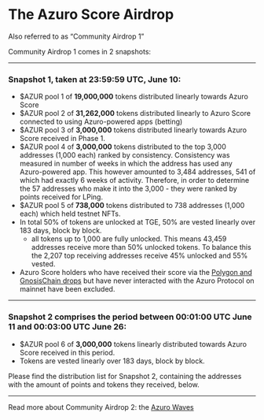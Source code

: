 
# The Azuro Score Airdrop

<Callout type="feature">
Also referred to as “Community Airdrop 1”
</Callout>

Community Airdrop 1 comes in 2 snapshots:

---

### Snapshot 1, taken at 23:59:59 UTC, June 10:
- \$AZUR pool 1 of **19,000,000** tokens distributed linearly towards Azuro Score
- \$AZUR pool 2 of **31,262,000** tokens distributed linearly to Azuro Score connected to using Azuro-powered apps (betting)
- \$AZUR pool 3 of **3,000,000** tokens distributed linearly towards Azuro Score received in Phase 1.
- \$AZUR pool 4 of **3,000,000** tokens distributed to the top 3,000 addresses (1,000 each) ranked by consistency. Consistency was measured in number of weeks in which the address has used any Azuro-powered app. This however amounted to 3,484 addresses, 541 of which had exactly 6 weeks of activity. Therefore, in order to determine the 57 addresses who make it into the 3,000 - they were ranked by points received for LPing.
- \$AZUR pool 5 of **738,000** tokens distributed to 738 addresses (1,000 each) which held testnet NFTs.
- In total 50% of tokens are unlocked at TGE, 50% are vested linearly over 183 days, block by block.
    - all tokens up to 1,000 are fully unlocked. This means 43,459 addresses receive more than 50% unlocked tokens. To balance this the 2,207 top receiving addresses receive 45% unlocked and 55% vested.
- Azuro Score holders who have received their score via the [Polygon and GnosisChain drops](/concepts/azuro-score/drops) but have never interacted with the Azuro Protocol on mainnet have been excluded.

---

### Snapshot 2 comprises the period between 00:01:00 UTC June 11 and 00:03:00 UTC June 26:

- \$AZUR pool 6 of **3,000,000** tokens linearly distributed towards Azuro Score received in this period.
- Tokens are vested linearly over 183 days, block by block.

Please find the distribution list for Snapshot 2, containing the addresses with the amount of points and tokens they received, below. 

  <Card
    contentIcon="/images/svg/github.svg"
    title="Snapshot 2 Distribution"
    text="Address List"
    toTab="https://github.com/Azuro-protocol/gem-docs/blob/main/public/files/azur%202nd%20airdrop.pdf"
  /> 

---

Read more about Community Airdrop 2: the [Azuro Waves](/concepts/azuro-waves)
